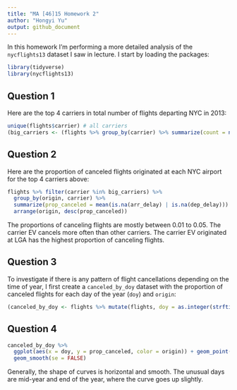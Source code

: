 ```yaml
---
title: "MA [46]15 Homework 2"
author: "Hongyi Yu"
output: github_document
---
```


In this homework I'm performing a more detailed analysis of the `nycflights13` dataset I saw in lecture. I start by loading the packages:

```r
library(tidyverse)
library(nycflights13)
```


## Question 1

Here are the top 4 carriers in total number of flights departing NYC in 2013:

```r
unique(flights$carrier) # all carriers
(big_carriers <- (flights %>% group_by(carrier) %>% summarize(count = n()) %>% mutate(rank = min_rank(desc(count))) %>% arrange(rank) %>% filter(rank <= 4))$carrier)
```


## Question 2

Here are the proportion of canceled flights originated at each NYC airport for the top 4 carriers above:


```r
flights %>% filter(carrier %in% big_carriers) %>%
  group_by(origin, carrier) %>%
  summarize(prop_canceled = mean(is.na(arr_delay) | is.na(dep_delay))) %>%
  arrange(origin, desc(prop_canceled))
```

The proportions of canceling flights are mostly between 0.01 to 0.05. The carrier EV cancels more often than other carriers. The carrier EV originated at LGA has the highest proportion of canceling flights.



## Question 3

To investigate if there is any pattern of flight cancellations depending on the time of year, I first create a `canceled_by_doy` dataset with the proportion of canceled flights for each day of the year (`doy`) and `origin`:

```r
(canceled_by_doy <- flights %>% mutate(flights, doy = as.integer(strftime(time_hour, format = "%j"))) %>% group_by(doy, origin) %>% summarize(prop_canceled = mean(is.na(arr_delay) | is.na(dep_delay))))
```


## Question 4


```r
canceled_by_doy %>%
  ggplot(aes(x = doy, y = prop_canceled, color = origin)) + geom_point(alpha = 0.3) +
  geom_smooth(se = FALSE)
```

Generally, the shape of curves is horizontal and smooth. The unusual days are mid-year and end of the year, where the curve goes up slightly.


